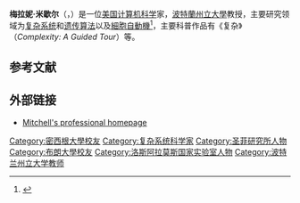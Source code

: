 {{Infobox scientist
|name              = Melanie Mitchell
|image             = 
|image_size       =
|caption           = 
|birth_date        =
|birth_place       = 美国
|death_date        = 
|death_place       =
|residence         = 美国
|nationality       = 
|ethnicity         = 
|field             = [[复杂系统|复杂系统]]<br>[[遗传算法|遗传算法]]
|work_institutions = [[密歇根大学|密歇根大学]]<br>[[聖菲研究所|聖菲研究所]]<br>[[洛斯阿拉莫斯国家实验室|洛斯阿拉莫斯国家实验室]]<br>[[OGI_School_of_Science_and_Engineering|OGI School of Science and Engineering]]<br>[[波特蘭州立大學|波特蘭州立大學]]
|alma_mater        = [[布朗大学|布朗大学]]<br>[[密歇根大学|密歇根大学]]
|doctoral_advisor  = [[侯世達|侯世達]]和<br/> [[约翰·霍兰德|约翰·霍兰德]]
|thesis_title      = Copycat: A Computer Model of High-Level Perception and Conceptual Slippage in Analogy-Making
|thesis_year       = 1990
|doctoral_students = 
|known_for         = 
|author_abbrev_bot = 
|author_abbrev_zoo = 
|influences        = 
|influenced        = 
|awards            = [[Phi_Beta_Kappa_Award_in_Science|Phi Beta Kappa Award in Science]]（2010）
|relatives         = [[Jonathan_Mitchell_(writer)|Jonathan Mitchell]]（哥哥）<ref name="Jonathan">{{cite book |last1=Mitchell |first1=Melanie |title=Complexity: A Guided Tour |date=September 1, 2011 |publisher=Oxford University Press |isbn=0199798109 |pages=xvi |url=https://books.google.com/books?id=bbN-6aDFrrAC&pg=PR16&dq=jonathan+mitchell+norma+jack+melanie&hl=en&sa=X&ved=0ahUKEwiQ6sf828HeAhUtyoUKHXCnA78Q6AEICjAA#v=onepage&q=jonathan%20mitchell%20norma%20jack%20melanie&f=false|accessdate=November 6, 2018}}</ref>
|signature         =

}}
'''梅拉妮·米歇尔'''（{{lang-en|Melanie Mitchell}}，{{bd|1969年|}}）是一位[[美国|美国]][[计算机科学|计算机科学]]家，[[波特蘭州立大學|波特蘭州立大學]]教授，主要研究领域为[[复杂系统|复杂系统]]和[[遗传算法|遗传算法]]以及[[細胞自動機|細胞自動機]]<ref>{{Cite web |url=https://scholar.google.com/scholar?q=author:%22Melanie+Mitchell%22&lr=&start=0&sa=N |title=Google Scholar search for Melanie Mitchell |access-date=2020-12-11 |archive-date=2016-01-15 |archive-url=https://web.archive.org/web/20160115085606/http://scholar.google.com/scholar?q=author:%22Melanie+Mitchell%22&lr=&start=0&sa=N |dead-url=no }}</ref>，主要科普作品有《复杂》（''Complexity: A Guided Tour''）等。
== 参考文献 ==
{{reflist|25em}}
== 外部链接 ==
* [http://www.cs.pdx.edu/~mm Mitchell's professional homepage] {{Wayback|url=http://www.cs.pdx.edu/~mm |date=20080821142717 }}

{{第一推动丛书}}
{{authority control}}
{{DEFAULTSORT:Mitchell, Melanie}}

[[Category:密西根大學校友|Category:密西根大學校友]]
[[Category:复杂系统科学家|Category:复杂系统科学家]]
[[Category:圣菲研究所人物|Category:圣菲研究所人物]]
[[Category:布朗大學校友|Category:布朗大學校友]]
[[Category:洛斯阿拉莫斯国家实验室人物|Category:洛斯阿拉莫斯国家实验室人物]]
[[Category:波特兰州立大学教师|Category:波特兰州立大学教师]]